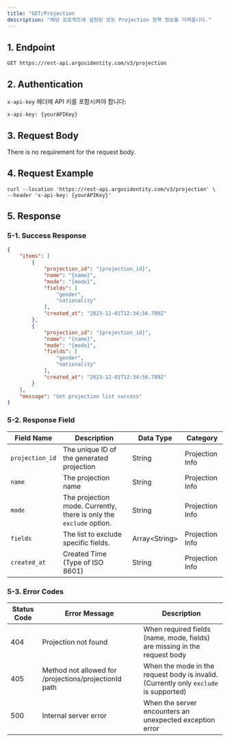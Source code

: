 ```yaml
---
title: "GET/Projection                                                                                                                                                                                                                                                                                                                                                                                                                                                                                                                                                                                                                                                                                                                                                                                                                                                                                                                                                                                                                                                                                                                                                                                                                                                                                                                                                           "
description: "해당 프로젝트에 설정된 모든 Projection 정책 정보를 가져옵니다."
---
```


## 1. Endpoint

```text GET/Projection
GET https://rest-api.argosidentity.com/v3/projection
```

## 2. Authentication

`x-api-key` 헤더에 API 키를 포함시켜야 합니다:

```text x-api-key
x-api-key: {yourAPIKey}
```

## 3. Request Body

There is no requirement for the request body.

## 4. Request Example

```curl GET/Projection
curl --location 'https://rest-api.argosidentity.com/v3/projection' \
--header 'x-api-key: {yourAPIKey}'
```

## 5. Response

### 5-1. Success Response

<CodeGroup>

```json result-get-projection.json
{
    "items": [
        {
            "projection_id": "{projection_id}",
            "name": "{name}",
            "mode": "{mode}",
            "fields": [
                "gender",
                "nationality"
            ],
            "created_at": "2023-12-01T12:34:56.789Z"
        },
        {
            "projection_id": "{projection_id}",
            "name": "{name}",
            "mode": "{mode}",
            "fields": [
                "gender",
                "nationality"
            ],
            "created_at": "2023-12-01T12:34:56.789Z"
        }
    ],
    "message": "Get projection list success"
}
```

</CodeGroup>

### 5-2. Response Field

| Field Name      | Description                                                         | Data Type       | Category        |
| --------------- | ------------------------------------------------------------------- | --------------- | --------------- |
| `projection_id` | The unique ID of the generated projection                           | String          | Projection Info |
| `name`          | The projection name                                                 | String          | Projection Info |
| `mode`          | The projection mode. Currently, there is only the `exclude` option. | String          | Projection Info |
| `fields`        | The list to exclude specific fields.                                | Array\<String\> | Projection Info |
| `created_at`    | Created Time (Type of ISO 8601)                                     | String          | Projection Info |

### 5-3. Error Codes

| Status Code | Error Message                                         | Description                                                                           |
| ----------- | ----------------------------------------------------- | ------------------------------------------------------------------------------------- |
| 404         | Projection not found                                  | When required fields (name, mode, fields) are missing in the request body             |
| 405         | Method not allowed for /projections/projectionId path | When the mode in the request body is invalid. (Currently only `exclude` is supported) |
| 500         | Internal server error                                 | When the server encounters an unexpected exception error                              |